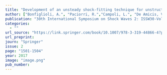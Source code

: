 ```yaml
---
title: "Development of an unsteady shock-fitting technique for unstructured grids"
author: ["Bonfiglioli, A.", "Paciorri, R.","Campoli, L.", "De Amicis, V.", "Onofri, M."]
publication: "30th International Symposium on Shock Waves 2: ISSW30-Volume 2, 1501-1504, 2017, Springer International Publishing."
categories:
  - ""
url_source: "https://link.springer.com/book/10.1007/978-3-319-44866-4?page=7"
url_preprint: 
journ: "Springer"
issue: 2
page: "1501-1504"
year: 2017
image: "image.png"
pub_number: 
---
```

